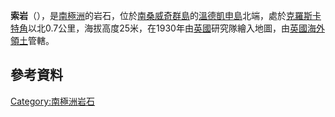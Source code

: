 {{coord|57|3|S|26|47|W|display=title}}

'''索岩'''（{{lang-en|Saw Rock}}），是[[南極洲|南極洲]]的岩石，位於[[南桑威奇群島|南桑威奇群島]]的[[溫德凱申島|溫德凱申島]]北端，處於[[克羅斯卡特角|克羅斯卡特角]]以北0.7公里，海拔高度25米，在1930年由[[英國|英國]]研究隊繪入地圖，由[[英國海外領土|英國海外領土]]管轄。

==參考資料==
{{usgs-gazetteer}}

{{Antarctica-geo-stub}}
[[Category:南極洲岩石|Category:南極洲岩石]]